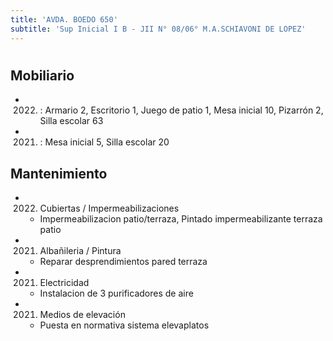 ```yaml
---
title: 'AVDA. BOEDO 650'
subtitle: 'Sup Inicial I B - JII N° 08/06° M.A.SCHIAVONI DE LOPEZ'
---
```


#


## Mobiliario

*  (2022) : Armario 2, Escritorio 1, Juego de patio 1, Mesa inicial 10, Pizarrón 2, Silla escolar 63 

*  (2021) : Mesa inicial 5, Silla escolar 20 





## Mantenimiento

*  (2022) Cubiertas / Impermeabilizaciones 
    + Impermeabilizacion patio/terraza, Pintado impermeabilizante terraza patio

*  (2021) Albañileria / Pintura 
    + Reparar desprendimientos pared terraza

*  (2021) Electricidad 
    + Instalacion de 3 purificadores de aire

*  (2021) Medios de elevación 
    + Puesta en normativa sistema elevaplatos



